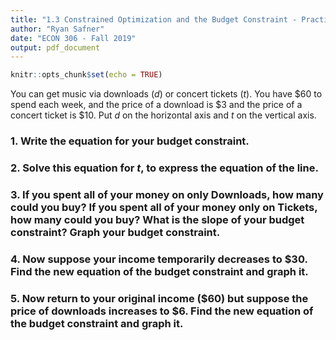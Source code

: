 ```yaml
---
title: "1.3 Constrained Optimization and the Budget Constraint - Practice Problems"
author: "Ryan Safner"
date: "ECON 306 - Fall 2019"
output: pdf_document
---
```


```r
knitr::opts_chunk$set(echo = TRUE)
```

You can get music via downloads ($d$) or concert tickets ($t$). You have $60 to spend each week, and the price of a download is $3 and the price of a concert ticket is $10. Put $d$ on the horizontal axis and $t$ on the vertical axis.

### 1. Write the equation for your budget constraint.

### 2. Solve this equation for $t$, to express the equation of the line.

### 3. If you spent all of your money on only Downloads, how many could you buy? If you spent all of your money only on Tickets, how many could you buy? What is the slope of your budget constraint? Graph your budget constraint.

### 4. Now suppose your income temporarily decreases to $30. Find the new equation of the budget constraint and graph it.

### 5. Now return to your original income ($60) but suppose the price of downloads increases to $6. Find the new equation of the budget constraint and graph it.